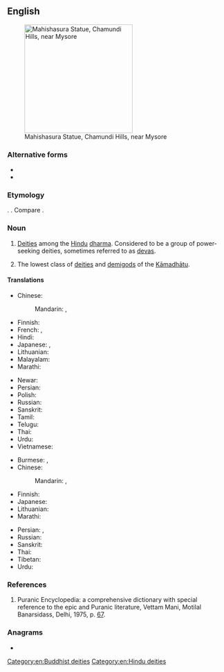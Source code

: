 {{also|asura|asurą}}
==English==
{{wikipedia}}
[[Image:Mahishaasura.jpg|thumb|250px| Mahishasura Statue, Chamundi Hills, near Mysore]]

===Alternative forms===
* {{alt|en|asura}}
* {{alt|en|asur||India}}

===Etymology===
{{translit|en|sa|असुर}}. {{dbt|en|Ahura}}. Compare {{cog|en|Æsir}}.

===Noun===
{{en-noun}}

# {{lb|en|Hinduism}} [[deity|Deities]] among the [[Hindu]] [[dharma]]. Considered to be a group of power-seeking deities, sometimes referred to as [[deva]]s.
# {{lb|en|Buddhism}} The lowest class of [[deity|deities]] and [[demigod]]s of the [[Kāmadhātu]].

====Translations====
{{trans-top|deity in Hinduism}}
* Chinese:
*: Mandarin: {{t+|cmn|阿修羅|sc=Hani}}, {{t+|cmn|阿修罗|tr=āxiūluo|sc=Hani}}
* Finnish: {{t|fi|Asura}}
* French: {{t|fr|açoura}}, {{t|fr|asura}}
* Hindi: {{t+|hi|असुर}}
* Japanese: {{t+|ja|阿修羅|tr=asura}}, {{t|ja|アスラ|tr=asura}}
* Lithuanian: {{t|lt|Asura|f}}
* Malayalam: {{t+|ml|അസുരൻ}}
* Marathi: {{t+|mr|असुर}}
{{trans-mid}}
* Newar: {{t|new|असुर}}
* Persian: {{t|fa|اسوراها}}
* Polish: {{t|pl|asura|m}}
* Russian: {{t+|ru|а́сура|m}}
* Sanskrit: {{t+|sa|असुर|m}}
* Tamil: {{t+|ta|அசுரர்}}
* Telugu: {{t+|te|అసురుడు}}
* Thai: {{t+|th|อสูร}}
* Urdu: {{t|ur|آسُر}}
* Vietnamese: {{t|vi|A tu la}}
{{trans-bottom}}

{{trans-top|deity in Buddhism}}
* Burmese: {{t+|my|အသူရကာယ်}}, {{t+|my|အသူရာ}}
* Chinese:
*: Mandarin: {{t+|cmn|阿修羅|sc=Hani}}, {{t+|cmn|阿修罗|tr=āxiūluo|sc=Hani}}
* Finnish: {{t|fi|Asura}}
* Japanese: {{t+|ja|阿修羅|tr=あしゅら, ashura}}
* Lithuanian: {{t|lt|Asura|f}}
* Marathi: {{t+|mr|असुर}}
{{trans-mid}}
* Persian: {{t|fa|آشورا}}, {{t|fa|آسورا}}
* Russian: {{t+|ru|а́сура|m}}
* Sanskrit: {{t+|sa|असुर|m}}
* Thai: {{t+|th|อสูร}}
* Tibetan: {{t|bo|ལྷ་མ་ཡིན}}
* Urdu: {{t|ur|آسُر}}
{{trans-bottom}}

===References===
# Puranic Encyclopedia: a comprehensive dictionary with special reference to the epic and Puranic literature, Vettam Mani, Motilal Banarsidass, Delhi, 1975, p. [https://archive.org/stream/puranicencyclopa00maniuoft#page/67/mode/2up 67].

===Anagrams===
* {{anagrams|en|a=aarsu|Sarua|auras}}

[[Category:en:Buddhist deities]]
[[Category:en:Hindu deities]]
